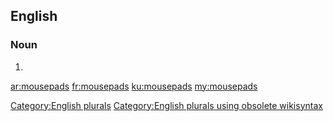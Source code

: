 ==English==

===Noun===
{{head|en}}

# {{plural of|mousepad}}

[[Category:English plurals]][[Category:English plurals using obsolete wikisyntax]]

[[ar:mousepads]]
[[fr:mousepads]]
[[ku:mousepads]]
[[my:mousepads]]